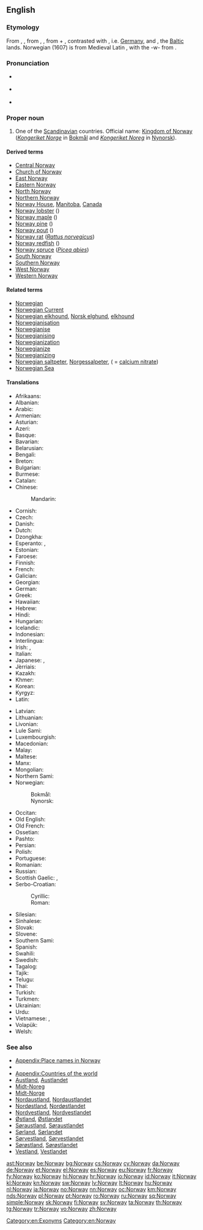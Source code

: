 ==English==
{{wikipedia}}

===Etymology===
From {{etyl|ang|en}} {{term|Norweg|lang=ang}}, {{term|Norþweg|lang=ang}}, from {{etyl|non|en}} {{term|Norvegr||north way|lang=non}}, {{term|Norðvegr|lang=non}}, from {{term|norðr|lang=non||north}} + {{term|vegr|lang=non||way}}, contrasted with {{term|suthrvegar||south way|lang=non}}, i.e. [[w:Germany|Germany]], and {{term|austrvegr||east way|lang=non}}, the [[w:Baltic states|Baltic]] lands. Norwegian (1607) is from Medieval Latin {{term|Norvegia|lang=la}}, with the -w- from {{term|Norway|lang=en}}.

===Pronunciation===
* {{a|UK}} {{IPA|/ˈnɔː.weɪ/}}
* {{a|US}} {{IPA|/ˈnɔɹ.weɪ/}}
* {{audio|en-us-Norway.ogg|Audio (US)}}

===Proper noun===
{{en-proper noun}}

# One of the [[Scandinavian]] countries. Official name: [[Kingdom of Norway]] (''[[Kongeriket Norge]]'' in [[Bokmål]] and ''[[Kongeriket Noreg]]'' in [[Nynorsk]]).

====Derived terms====
* [[Central Norway]]
* [[Church of Norway]]
* [[East Norway]]
* [[Eastern Norway]]
* [[North Norway]]
* [[Northern Norway]]
* [[Norway House]], [[Manitoba]], [[Canada]]
* [[Norway lobster]] ({{taxlink|Nephrops norvegicus|species}})
* [[Norway maple]] ({{taxlink|Acer platanoides|species}})
* [[Norway pine]] ({{taxlink|Pinus resinosa|species}})
* [[Norway pout]] ({{taxlink|Trisopterus esmarkii|species}})
* [[Norway rat]] (''[[Rattus norvegicus]]'')
* [[Norway redfish]] ({{taxlink|Sebastes viviparus|species}})
* [[Norway spruce]] (''[[Picea abies]]'')
* [[South Norway]]
* [[Southern Norway]]
* [[West Norway]]
* [[Western Norway]]

====Related terms====
* [[Norwegian]]
* [[Norwegian Current]]
* [[Norwegian elkhound]], [[Norsk elghund]], [[elkhound]]
* [[Norwegianisation]]
* [[Norwegianise]]
* [[Norwegianising]]
* [[Norwegianization]]
* [[Norwegianize]]
* [[Norwegianizing]]
* [[Norwegian saltpeter]], [[Norgessalpeter]], ( = [[calcium nitrate]])
* [[Norwegian Sea]]

====Translations====
{{trans-top|Scandinavian country}}
* Afrikaans: {{t-|af|Noorweë}}
* Albanian: {{t+|sq|Norvegjia}}
* Arabic: {{t-|ar|النرويج|m|tr=al-narwiij}}
* Armenian: {{t-|hy|Նորվեգիա|tr=Norvegia}}
* Asturian: {{t+|ast|Noruega|f}}
* Azeri: {{t+|az|Norveç}}
* Basque: {{t+|eu|Norvegia}}
* Bavarian: {{tø|bar|Norwegn}}
* Belarusian: {{t-|be|Нарвегія|f|tr=Narvéhija|sc=Cyrl}}
* Bengali: {{t-|bn|নরওয়ে|tr=nar'ōẏē|sc=Beng}}
* Breton: {{t-|br|Norvegia}}
* Bulgarian: {{t+|bg|Норвегия|f|tr=Norvégija|sc=Cyrl}}
* Burmese: {{t-|my|နော်ဝေနိုင်ငံ|sc=Mymr}}
* Catalan: {{t+|ca|Noruega|f}}
* Chinese:
*: Mandarin: {{t-|cmn|挪威|tr=Nuówēi|sc=Hani}}
* Cornish: {{t-|kw|Norgagh|m}}
* Czech: {{t+|cs|Norsko|n}}
* Danish: {{t+|da|Norge|n}}
* Dutch: {{t+|nl|Noorwegen}}
* Dzongkha: {{t-|dz|ནོ་ཝེ་|sc=Tibt}}
* Esperanto: {{t-|eo|Norvegio}}, {{t-|eo|Norvegujo}}
* Estonian: {{t+|et|Norra}}
* Faroese: {{t+|fo|Noreg|n}}
* Finnish: {{t+|fi|Norja}}
* French: {{t+|fr|Norvège|f}}
* Galician: {{t+|gl|Noruega|f}}
* Georgian: {{t-|ka|ნორვეგია|tr=norvegia|sc=Geor}}
* German: {{t+|de|Norwegen|n}}
* Greek: {{t+|el|Νορβηγία|f|tr=Norvigía}}
* Hawaiian: {{tø|haw|Nolewai}}
* Hebrew: {{t-|he|נורווגיה|f|tr=Norvegia}}
* Hindi: {{t+|hi|नॉर्वे|tr=norve}}
* Hungarian: {{t+|hu|Norvégia}}
* Icelandic: {{t+|is|Noregur|m}}
* Indonesian: {{t-|id|Norwegia}}
* Interlingua: {{t-|ia|Norvegia}}
* Irish: {{t-|ga|Iorua|f|alt=An Iorua}}, {{t-|ga|Ríocht na hIorua|f}}
* Italian: {{t+|it|Norvegia|f}}
* Japanese: {{t+|ja|ノルウェー|tr=Noruwē}}, {{qualifier|obsolete}} {{t-|ja|諾威}}
* Jèrriais: {{tø|roa-jer|Norouague|f}}
* Kazakh: {{t|kk|Норвегия|tr=Norvegiya|sc=Cyrl}}
* Khmer: {{t-|km|​ន័រវែស|tr=nour vaes|sc=Khmr}}
* Korean: {{t+|ko|노르웨이|tr=Noreuwei|sc=Hang}}
* Kyrgyz: {{t-|ky|Норвегия|tr=Norvegiya|sc=Cyrl}}
* Latin: {{t-|la|Norvegia|f}}
{{trans-mid}}
* Latvian: {{t+|lv|Norvēģija|f}}
* Lithuanian: {{t+|lt|Norvegija}}
* Livonian: {{tø|liv|Norvēgmō}}
* Lule Sami: {{tø|smj|Vuodna}}
* Luxembourgish: {{t+|lb|Norwegen|n}}
* Macedonian: {{t+|mk|Норвешка|f|tr=Norvéška|sc=Cyrl}}
* Malay: {{t-|ms|Norway}}
* Maltese: {{t-|mt|Norveġja}}
* Manx: {{t-|gv|Loghlyn}}
* Mongolian: {{t+|mn|Норвеги|tr=Norvegi|sc=Cyrl}}
* Northern Sami: {{tø|se|Norga}}
* Norwegian:
*: Bokmål: {{t+|no|Norge|n}}
*: Nynorsk: {{t+|no|Noreg|n}}
* Occitan: {{t+|oc|Norvègia|f}}
* Old English: {{t-|ang|Norþweġ|m}}
* Old French: {{tø|fro|Norweie|f}}
* Ossetian: {{tø|os|Норвеги|tr=Norvegi|sc=Cyrl}}
* Pashto: {{t-|ps|ناروې|sc=ps-Arab}}
* Persian: {{t+|fa|نروژ|tr=Norvež}}
* Polish: {{t+|pl|Norwegia|f}}
* Portuguese: {{t+|pt|Noruega|f}}
* Romanian: {{t+|ro|Norvegia|f}}
* Russian: {{t+|ru|Норвегия|f|tr=Norvégija}}
* Scottish Gaelic: {{t-|gd|Nirribhidh|f}}, {{t-|gd|Lochlann|m|f}}
* Serbo-Croatian:
*: Cyrillic: {{t-|sh|Норвешка|f|sc=Cyrl}}
*: Roman: {{t+|sh|Norveška|f}}
* Silesian: {{tø|szl|Norwygijo|f}}
* Sinhalese: {{t-|si|නෝර්වේ|tr=nōrvē|sc=Sinh}}
* Slovak: {{t-|sk|Nórsko|n}}
* Slovene: {{t-|sl|Norvéška|f}}
* Southern Sami: {{tø|sma|Nöörje}}
* Spanish: {{t+|es|Noruega|f}}
* Swahili: {{t+|sw|Norwe}}
* Swedish: {{t+|sv|Norge|n}}
* Tagalog: {{t-|tl|Noruwega}}
* Tajik: {{t-|tg|Норвегия|tr=Norvegiya|sc=Cyrl}}
* Telugu: {{t+|te|నార్వే}}
* Thai: {{t+|th|นอร์เวย์|tr=nor-way}}
* Turkish: {{t+|tr|Norveç}}
* Turkmen: {{t-|tk|Norwegiýa}}
* Ukrainian: {{t+|uk|Норвегія|f|tr=Norvéhija|sc=Cyrl}}
* Urdu: {{t-|ur|ناروے|tr=norve}}
* Vietnamese: {{t+|vi|Na Uy}}, {{t-|vi|nước Na uy}}
* Volapük: {{t+|vo|Norgän}}
* Welsh: {{t+|cy|Norwy|f}}
{{trans-bottom}}

===See also===
* [[Appendix:Place names in Norway]]
* {{list:countries of Europe/en}}
* [[Appendix:Countries of the world]]
* [[Austland]], [[Austlandet]]
* [[Midt-Noreg]]
* [[Midt-Norge]]
* [[Nordaustland]], [[Nordaustlandet]]
* [[Nordøstland]], [[Nordøstlandet]]
* [[Nordvestland]], [[Nordvestlandet]]
* [[Østland]], [[Østlandet]]
* [[Søraustland]], [[Søraustlandet]]
* [[Sørland]], [[Sørlandet]]
* [[Sørvestland]], [[Sørvestlandet]]
* [[Sørøstland]], [[Sørøstlandet]]
* [[Vestland]], [[Vestlandet]]

[[Category:en:Exonyms]]
[[Category:en:Norway]]

[[ast:Norway]]
[[be:Norway]]
[[bg:Norway]]
[[cs:Norway]]
[[cy:Norway]]
[[da:Norway]]
[[de:Norway]]
[[et:Norway]]
[[el:Norway]]
[[es:Norway]]
[[eu:Norway]]
[[fr:Norway]]
[[fy:Norway]]
[[ko:Norway]]
[[hi:Norway]]
[[hr:Norway]]
[[io:Norway]]
[[id:Norway]]
[[it:Norway]]
[[kl:Norway]]
[[kn:Norway]]
[[sw:Norway]]
[[lv:Norway]]
[[lt:Norway]]
[[hu:Norway]]
[[nl:Norway]]
[[ja:Norway]]
[[no:Norway]]
[[nn:Norway]]
[[oc:Norway]]
[[km:Norway]]
[[nds:Norway]]
[[pl:Norway]]
[[pt:Norway]]
[[ro:Norway]]
[[ru:Norway]]
[[sq:Norway]]
[[simple:Norway]]
[[sk:Norway]]
[[fi:Norway]]
[[sv:Norway]]
[[ta:Norway]]
[[th:Norway]]
[[tg:Norway]]
[[tr:Norway]]
[[vo:Norway]]
[[zh:Norway]]